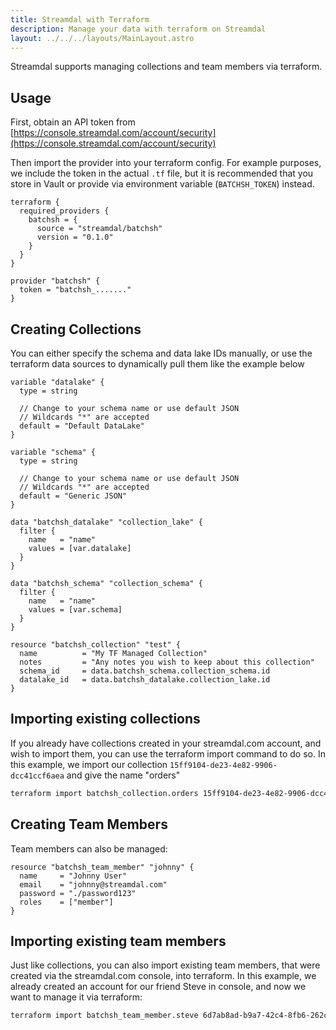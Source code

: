 ```yaml
---
title: Streamdal with Terraform
description: Manage your data with terraform on Streamdal
layout: ../../../layouts/MainLayout.astro
---
```


Streamdal supports managing collections and team members via terraform.

## Usage

First, obtain an API token from [https://console.streamdal.com/account/security](https://console.streamdal.com/account/security)

Then import the provider into your terraform config. For example purposes, we include the token in the actual `.tf` file, but it is recommended that you store in Vault or provide via environment variable (`BATCHSH_TOKEN`) instead.

```hcl
terraform {
  required_providers {
    batchsh = {
      source = "streamdal/batchsh"
      version = "0.1.0"
    }
  }
}

provider "batchsh" {
  token = "batchsh_......."
}
```

## Creating Collections

You can either specify the schema and data lake IDs manually, or use the terraform data sources to dynamically pull them like the example below

```hcl
variable "datalake" {
  type = string

  // Change to your schema name or use default JSON
  // Wildcards "*" are accepted
  default = "Default DataLake"
}

variable "schema" {
  type = string

  // Change to your schema name or use default JSON
  // Wildcards "*" are accepted
  default = "Generic JSON"
}

data "batchsh_datalake" "collection_lake" {
  filter {
    name   = "name"
    values = [var.datalake]
  }
}

data "batchsh_schema" "collection_schema" {
  filter {
    name   = "name"
    values = [var.schema]
  }
}

resource "batchsh_collection" "test" {
  name          = "My TF Managed Collection"
  notes         = "Any notes you wish to keep about this collection"
  schema_id     = data.batchsh_schema.collection_schema.id
  datalake_id   = data.batchsh_datalake.collection_lake.id
}
```

## Importing existing collections

If you already have collections created in your streamdal.com account, and wish to import them, you can use the terraform import command to do so. In this example, we import our collection `15ff9104-de23-4e82-9906-dcc41ccf6aea` and give the name "orders"

```bash
terraform import batchsh_collection.orders 15ff9104-de23-4e82-9906-dcc41ccf6aea
```

## Creating Team Members

Team members can also be managed:

```hcl
resource "batchsh_team_member" "johnny" {
  name     = "Johnny User"
  email    = "johnny@streamdal.com"
  password = "./password123"
  roles    = ["member"]
}
```

## Importing existing team members

Just like collections, you can also import existing team members, that were created via the streamdal.com console, into terraform. In this example, we already created an account for our friend Steve in console, and now we want to manage it via terraform:

```bash
terraform import batchsh_team_member.steve 6d7ab8ad-b9a7-42c4-8fb6-262c68e97df5
```
